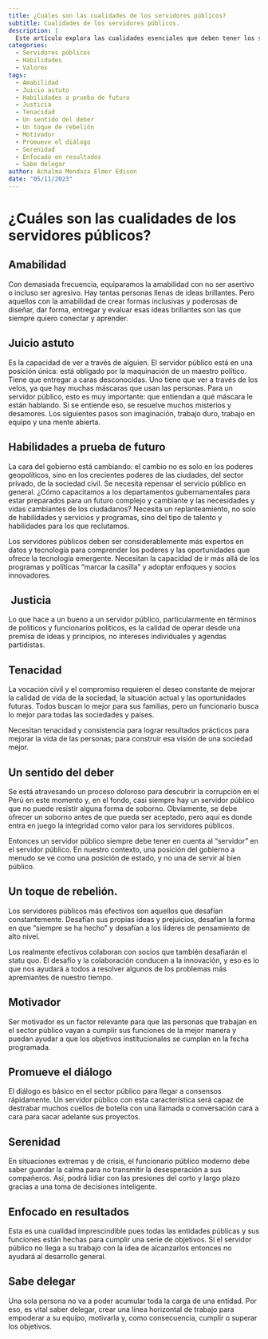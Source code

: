 ```yaml
---
title: ¿Cuáles son las cualidades de los servidores públicos?
subtitle: Cualidades de los servidores públicos.
description: |
  Este artículo explora las cualidades esenciales que deben tener los servidores públicos. Desde la amabilidad hasta la serenidad, cada una de estas características desempeña un papel fundamental en el desempeño efectivo de los servidores públicos.
categories:
  - Servidores públicos
  - Habilidades
  - Valores
tags:
  - Amabilidad
  - Juicio astuto
  - Habilidades a prueba de futuro
  - Justicia
  - Tenacidad
  - Un sentido del deber
  - Un toque de rebelión
  - Motivador
  - Promueve el diálogo
  - Serenidad
  - Enfocado en resultados
  - Sabe delegar
author: Achalma Mendoza Elmer Edison
date: "05/11/2023"
---
```


# ¿Cuáles son las cualidades de los servidores públicos?
    

## Amabilidad
    

Con demasiada frecuencia, equiparamos la amabilidad con no ser asertivo o incluso ser agresivo. Hay tantas personas llenas de ideas brillantes. Pero aquellos con la amabilidad de crear formas inclusivas y poderosas de diseñar, dar forma, entregar y evaluar esas ideas brillantes son las que siempre quiero conectar y aprender. 

## Juicio astuto
    

Es la capacidad de ver a través de alguien. El servidor público está en una posición única: está obligado por la maquinación de un maestro político. Tiene que entregar a caras desconocidas. Uno tiene que ver a través de los velos, ya que hay muchas máscaras que usan las personas. Para un servidor público, esto es muy importante: que entiendan a qué máscara le están hablando. Si se entiende eso, se resuelve muchos misterios y desamores. Los siguientes pasos son imaginación, trabajo duro, trabajo en equipo y una mente abierta. 

## Habilidades a prueba de futuro
    

La cara del gobierno está cambiando: el cambio no es solo en los poderes geopolíticos, sino en los crecientes poderes de las ciudades, del sector privado, de la sociedad civil. Se necesita repensar el servicio público en general. ¿Cómo capacitamos a los departamentos gubernamentales para estar preparados para un futuro complejo y cambiante y las necesidades y vidas cambiantes de los ciudadanos? Necesita un replanteamiento, no solo de habilidades y servicios y programas, sino del tipo de talento y habilidades para los que reclutamos.

Los servidores públicos deben ser considerablemente más expertos en datos y tecnología para comprender los poderes y las oportunidades que ofrece la tecnología emergente. Necesitan la capacidad de ir más allá de los programas y políticas "marcar la casilla" y adoptar enfoques y socios innovadores.

##  Justicia
    

Lo que hace a un bueno a un servidor público, particularmente en términos de políticos y funcionarios políticos, es la calidad de operar desde una premisa de ideas y principios, no intereses individuales y agendas partidistas.

## Tenacidad
    

La vocación civil y el compromiso requieren el deseo constante de mejorar la calidad de vida de la sociedad, la situación actual y las oportunidades futuras. Todos buscan lo mejor para sus familias, pero un funcionario busca lo mejor para todas las sociedades y países.

Necesitan tenacidad y consistencia para lograr resultados prácticos para mejorar la vida de las personas; para construir esa visión de una sociedad mejor.

## Un sentido del deber
    

Se está atravesando un proceso doloroso para descubrir la corrupción en el Perú en este momento y, en el fondo, casi siempre hay un servidor público que no puede resistir alguna forma de soborno. Obviamente, se debe ofrecer un soborno antes de que pueda ser aceptado, pero aquí es donde entra en juego la integridad como valor para los servidores públicos.

Entonces un servidor público siempre debe tener en cuenta al "servidor" en el servidor público. En nuestro contexto, una posición del gobierno a menudo se ve como una posición de estado, y no una de servir al bien público.

## Un toque de rebelión.
    

Los servidores públicos más efectivos son aquellos que desafían constantemente. Desafían sus propias ideas y prejuicios, desafían la forma en que "siempre se ha hecho" y desafían a los líderes de pensamiento de alto nivel.

Los realmente efectivos colaboran con socios que también desafiarán el statu quo. El desafío y la colaboración conducen a la innovación, y eso es lo que nos ayudará a todos a resolver algunos de los problemas más apremiantes de nuestro tiempo.

## Motivador
    

Ser motivador es un factor relevante para que las personas que trabajan en el sector público vayan a cumplir sus funciones de la mejor manera y puedan ayudar a que los objetivos institucionales se cumplan en la fecha programada.

## Promueve el diálogo
    

El diálogo es básico en el sector público para llegar a consensos rápidamente. Un servidor público con esta característica será capaz de destrabar muchos cuellos de botella con una llamada o conversación cara a cara para sacar adelante sus proyectos.

## Serenidad
    

En situaciones extremas y de crisis, el funcionario público moderno debe saber guardar la calma para no transmitir la desesperación a sus compañeros. Así, podrá lidiar con las presiones del corto y largo plazo gracias a una toma de decisiones inteligente.

## Enfocado en resultados

Esta es una cualidad imprescindible pues todas las entidades públicas y sus funciones están hechas para cumplir una serie de objetivos. Si el servidor público no llega a su trabajo con la idea de alcanzarlos entonces no ayudará al desarrollo general.

## Sabe delegar

Una sola persona no va a poder acumular toda la carga de una entidad. Por eso, es vital saber delegar, crear una línea horizontal de trabajo para empoderar a su equipo, motivarla y, como consecuencia, cumplir o superar los objetivos.
